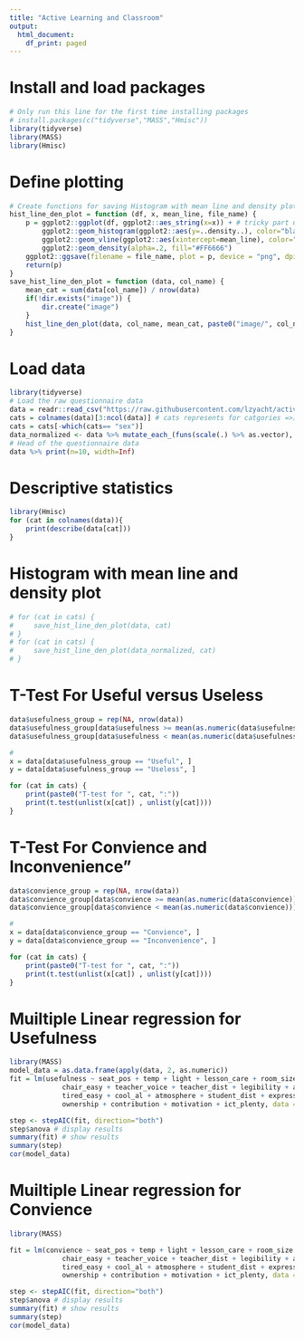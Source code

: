 ---
title: "Active Learning and Classroom"
output:
  html_document:
    df_print: paged
---

# Install and load packages
```{r load packages}
# Only run this line for the first time installing packages
# install.packages(c("tidyverse","MASS","Hmisc"))
library(tidyverse)
library(MASS)
library(Hmisc)
```

# Define plotting
```{r 1}
# Create functions for saving Histogram with mean line and density plot
hist_line_den_plot = function (df, x, mean_line, file_name) {
    p = ggplot2::ggplot(df, ggplot2::aes_string(x=x)) + # tricky part using aes_string, even for x=deparse(substitute(x))
        ggplot2::geom_histogram(ggplot2::aes(y=..density..), color="black", fill="white", binwidth=.3) +
        ggplot2::geom_vline(ggplot2::aes(xintercept=mean_line), color="blue", linetype="dashed", size=1) +
        ggplot2::geom_density(alpha=.2, fill="#FF6666")
    ggplot2::ggsave(filename = file_name, plot = p, device = "png", dpi = 300)
    return(p)
}
save_hist_line_den_plot = function (data, col_name) {
    mean_cat = sum(data[col_name]) / nrow(data)
    if(!dir.exists("image")) {
        dir.create("image")
    }
    hist_line_den_plot(data, col_name, mean_cat, paste0("image/", col_name, "_normalized.png"))
}
```

# Load data

```{r 2}
library(tidyverse)
# Load the raw questionnaire data
data = readr::read_csv("https://raw.githubusercontent.com/lzyacht/active/master/data/Data_0109.csv")
cats = colnames(data)[3:ncol(data)] # cats represents for catgories =>。<=
cats = cats[-which(cats== "sex")]
data_normalized <- data %>% mutate_each_(funs(scale(.) %>% as.vector), vars=cats)
# Head of the questionnaire data
data %>% print(n=10, width=Inf)

```

# Descriptive statistics
```{r 3}
library(Hmisc)
for (cat in colnames(data)){
    print(describe(data[cat]))
}

```


# Histogram with mean line and density plot

```{r 4, eval = FALSE}


# for (cat in cats) {
#     save_hist_line_den_plot(data, cat)
# }
# for (cat in cats) {
#     save_hist_line_den_plot(data_normalized, cat)
# }
```


# T-Test For Useful versus Useless

```{r 5}
data$usefulness_group = rep(NA, nrow(data))
data$usefulness_group[data$usefulness >= mean(as.numeric(data$usefulness))] = "Useful"
data$usefulness_group[data$usefulness < mean(as.numeric(data$usefulness))] = "Useless"

# 
x = data[data$usefulness_group == "Useful", ]
y = data[data$usefulness_group == "Useless", ]

for (cat in cats) {
    print(paste0("T-test for ", cat, ":"))
    print(t.test(unlist(x[cat]) , unlist(y[cat])))
}

```


# T-Test For Convience and Inconvenience"

```{r 6}
data$convience_group = rep(NA, nrow(data))
data$convience_group[data$convience >= mean(as.numeric(data$convience))] = "Convience"
data$convience_group[data$convience < mean(as.numeric(data$convience))] = "Inconvenience"

# 
x = data[data$convience_group == "Convience", ]
y = data[data$convience_group == "Inconvenience", ]

for (cat in cats) {
    print(paste0("T-test for ", cat, ":"))
    print(t.test(unlist(x[cat]) , unlist(y[cat])))
}

```


# Muiltiple Linear regression for Usefulness
```{r 7}
library(MASS)
model_data = as.data.frame(apply(data, 2, as.numeric))
fit = lm(usefulness ~ seat_pos + temp + light + lesson_care + room_size + room_crowd +
             chair_easy + teacher_voice + teacher_dist + legibility + attention_easy +
             tired_easy + cool_al + atmosphere + student_dist + express + communication +
             ownership + contribution + motivation + ict_plenty, data = model_data)

step <- stepAIC(fit, direction="both")
step$anova # display results
summary(fit) # show results
summary(step)
cor(model_data)
```

# Muiltiple Linear regression for Convience
```{r 8}
library(MASS)

fit = lm(convience ~ seat_pos + temp + light + lesson_care + room_size + room_crowd +
             chair_easy + teacher_voice + teacher_dist + legibility + attention_easy +
             tired_easy + cool_al + atmosphere + student_dist + express + communication +
             ownership + contribution + motivation + ict_plenty, data = model_data)

step <- stepAIC(fit, direction="both")
step$anova # display results
summary(fit) # show results
summary(step)
cor(model_data)

```


